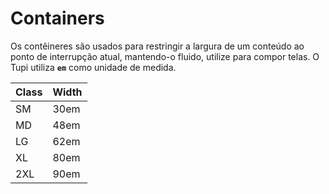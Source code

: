 <Meta title="Global Tokens/8 - Layout/8.3 - Containers" />

# **Containers**

Os contêineres são usados ​​para restringir a largura de um conteúdo ao ponto de interrupção atual, mantendo-o fluido, utilize para compor telas.
O Tupi utiliza **`em`** como unidade de medida.

| Class | Width |
| :---- | :---- |
| SM    | 30em  |
| MD    | 48em  |
| LG    | 62em  |
| XL    | 80em  |
| 2XL   | 90em  |

